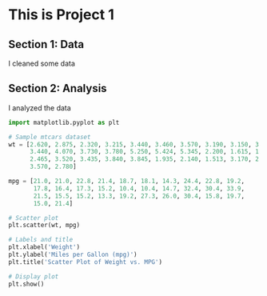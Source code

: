 # This is Project 1

## Section 1: Data

I cleaned some data

## Section 2: Analysis

I analyzed the data

```python
import matplotlib.pyplot as plt

# Sample mtcars dataset
wt = [2.620, 2.875, 2.320, 3.215, 3.440, 3.460, 3.570, 3.190, 3.150, 3.440,
      3.440, 4.070, 3.730, 3.780, 5.250, 5.424, 5.345, 2.200, 1.615, 1.835,
      2.465, 3.520, 3.435, 3.840, 3.845, 1.935, 2.140, 1.513, 3.170, 2.770,
      3.570, 2.780]

mpg = [21.0, 21.0, 22.8, 21.4, 18.7, 18.1, 14.3, 24.4, 22.8, 19.2,
       17.8, 16.4, 17.3, 15.2, 10.4, 10.4, 14.7, 32.4, 30.4, 33.9,
       21.5, 15.5, 15.2, 13.3, 19.2, 27.3, 26.0, 30.4, 15.8, 19.7,
       15.0, 21.4]

# Scatter plot
plt.scatter(wt, mpg)

# Labels and title
plt.xlabel('Weight')
plt.ylabel('Miles per Gallon (mpg)')
plt.title('Scatter Plot of Weight vs. MPG')

# Display plot
plt.show()
```
